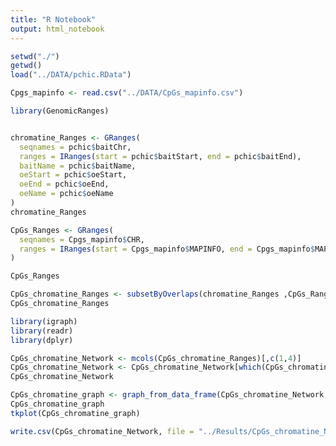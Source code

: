 ```yaml
---
title: "R Notebook"
output: html_notebook
---
```



```r
setwd("./")
getwd()
load("../DATA/pchic.RData")

Cpgs_mapinfo <- read.csv("../DATA/CpGs_mapinfo.csv")
```

```r
library(GenomicRanges)


chromatine_Ranges <- GRanges(
  seqnames = pchic$baitChr,
  ranges = IRanges(start = pchic$baitStart, end = pchic$baitEnd),
  baitName = pchic$baitName,
  oeStart = pchic$oeStart,
  oeEnd = pchic$oeEnd,
  oeName = pchic$oeName
)
chromatine_Ranges

CpGs_Ranges <- GRanges(
  seqnames = Cpgs_mapinfo$CHR,
  ranges = IRanges(start = Cpgs_mapinfo$MAPINFO, end = Cpgs_mapinfo$MAPINFO+1)
)

CpGs_Ranges
```

```r
CpGs_chromatine_Ranges <- subsetByOverlaps(chromatine_Ranges ,CpGs_Ranges)
CpGs_chromatine_Ranges
```

```r
library(igraph)
library(readr)
library(dplyr)

CpGs_chromatine_Network <- mcols(CpGs_chromatine_Ranges)[,c(1,4)]
CpGs_chromatine_Network <- CpGs_chromatine_Network[which(CpGs_chromatine_Network$oeName != "."),]
CpGs_chromatine_Network

CpGs_chromatine_graph <- graph_from_data_frame(CpGs_chromatine_Network, directed = F)
CpGs_chromatine_graph
tkplot(CpGs_chromatine_graph)

write.csv(CpGs_chromatine_Network, file = "../Results/CpGs_chromatine_Network.csv", row.names = FALSE)
```

